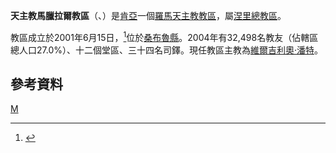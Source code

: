 {{Infobox Roman Catholic diocese
|Roman Catholic Diocese of = 天主教馬臘拉爾教區
|Latin name of diocese = Dioecesis Maralalensis
|image =Samburu County location map.png

|caption =教區範圍
|location = [[肯亞|肯亞]]
|territory =桑布魯縣
|population = 32,498

|rite = 拉丁禮
|patron =
|province = 涅里
|established = 2001年
|cathedral =聖伯多祿聖保祿主教座堂
|co-cathedral =
|leadership = 
|website =
|教宗 =
|metropolitan =
|ordinary = 維爾吉利奧·潘特
|coadjutor bishop =
|auxiliary =
}}

'''天主教馬臘拉爾教區'''（{{lang-la|Dioecesis Maralalensis}}、{{lang-sw|Jimbo Katoliki Maralal}}）是[[肯亞|肯亞]]一個[[羅馬天主教|羅馬天主教]][[教區|教區]]，屬[[天主教涅里總教區|涅里總教區]]。

教區成立於2001年6月15日，<ref>{{Cite web |url=http://www.vatican.va/holy_father/john_paul_ii/apost_constitutions/documents/hf_jp-ii_apc_20010615_ad-plenius_lt.html |title=升為教區的宗座憲令 |access-date=2014-03-10 |archive-date=2014-05-18 |archive-url=https://web.archive.org/web/20140518003224/http://www.vatican.va/holy_father/john_paul_ii/apost_constitutions/documents/hf_jp-ii_apc_20010615_ad-plenius_lt.html |dead-url=no }}</ref>位於[[桑布魯縣|桑布魯縣]]。2004年有32,498名教友（佔轄區總人口27.0%）、十二個堂區、三十四名司鐸。現任教區主教為[[維爾吉利奧·潘特|維爾吉利奧·潘特]]。
==參考資料==
{{reflist}}
{{肯雅天主教教區}}
[[Category:肯亞天主教教區|M]]